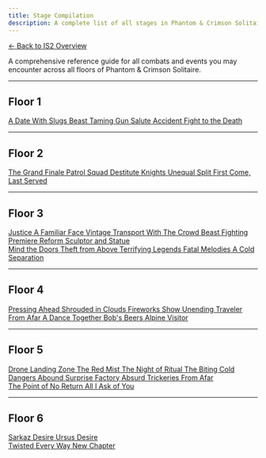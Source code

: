 ```yaml
---
title: Stage Compilation
description: A complete list of all stages in Phantom & Crimson Solitaire.
---
```


<div class="back-button-container">
  <a href="/is2-phantom/overview/" class="back-button">
    <span class="back-arrow">←</span>
    <span class="back-text">Back to IS2 Overview</span>
  </a>
</div>

A comprehensive reference guide for all combats and events you may encounter across all floors of Phantom & Crimson Solitaire.

---

## Floor 1

<div class="stage-grid">
  <a href="/is2-phantom/stages/a-date-with-slugs" class="stage-card combat">
    <span class="stage-name">A Date With Slugs</span>
  </a>
  <a href="/is2-phantom/stages/beast-taming" class="stage-card combat">
    <span class="stage-name">Beast Taming</span>
  </a>
  <a href="/is2-phantom/stages/gun-salute" class="stage-card combat">
    <span class="stage-name">Gun Salute</span>
  </a>
  <a href="/is2-phantom/stages/accident" class="stage-card combat">
    <span class="stage-name">Accident</span>
  </a>
  <a href="/is2-phantom/stages/fight-to-the-death" class="stage-card combat">
    <span class="stage-name">Fight to the Death</span>
  </a>
</div>

---

## Floor 2

<div class="stage-grid">
  <a href="/is2-phantom/stages/the-grand-finale" class="stage-card combat">
    <span class="stage-name">The Grand Finale</span>
  </a>
  <a href="/is2-phantom/stages/patrol-squad" class="stage-card combat">
    <span class="stage-name">Patrol Squad</span>
  </a>
  <a href="/is2-phantom/stages/destitute-knights" class="stage-card combat">
    <span class="stage-name">Destitute Knights</span>
  </a>
  <a href="/is2-phantom/stages/unequal-split" class="stage-card combat">
    <span class="stage-name">Unequal Split</span>
  </a>
  <a href="/is2-phantom/stages/first-come-last-served" class="stage-card combat">
    <span class="stage-name">First Come, Last Served</span>
  </a>
</div>

---

## Floor 3

<div class="stage-grid">
  <a href="/is2-phantom/stages/justice" class="stage-card combat">
    <span class="stage-name">Justice</span>
  </a>
  <a href="/is2-phantom/stages/a-familiar-face" class="stage-card combat">
    <span class="stage-name">A Familiar Face</span>
  </a>
  <a href="/is2-phantom/stages/vintage-transport" class="stage-card combat">
    <span class="stage-name">Vintage Transport</span>
  </a>
  <a href="/is2-phantom/stages/with-the-crowd" class="stage-card combat">
    <span class="stage-name">With The Crowd</span>
  </a>
  <a href="/is2-phantom/stages/beast-fighting" class="stage-card combat">
    <span class="stage-name">Beast Fighting</span>
  </a>
  <a href="/is2-phantom/stages/premiere" class="stage-card combat">
    <span class="stage-name">Premiere</span>
  </a>
  <a href="/is2-phantom/stages/reform" class="stage-card combat">
    <span class="stage-name">Reform</span>
  </a>
  <a href="/is2-phantom/stages/sculptor-and-statue" class="stage-card combat">
    <span class="stage-name">Sculptor and Statue</span>
  </a>
</div>

<div class="stage-grid boss-grid">
  <a href="/is2-phantom/stages/mind-the-doors" class="stage-card boss">
    <span class="stage-name">Mind the Doors</span>
  </a>
  <a href="/is2-phantom/stages/theft-from-above" class="stage-card boss">
    <span class="stage-name">Theft from Above</span>
  </a>
  <a href="/is2-phantom/stages/terrifying-legends" class="stage-card boss">
    <span class="stage-name">Terrifying Legends</span>
  </a>
  <a href="/is2-phantom/stages/fatal-melodies" class="stage-card boss">
    <span class="stage-name">Fatal Melodies</span>
  </a>
  <a href="/is2-phantom/stages/a-cold-separation" class="stage-card boss">
    <span class="stage-name">A Cold Separation</span>
  </a>
</div>

---

## Floor 4

<div class="stage-grid">
  <a href="/is2-phantom/stages/pressing-ahead" class="stage-card combat">
    <span class="stage-name">Pressing Ahead</span>
  </a>
  <a href="/is2-phantom/stages/shrouded-in-clouds" class="stage-card combat">
    <span class="stage-name">Shrouded in Clouds</span>
  </a>
  <a href="/is2-phantom/stages/fireworks-show" class="stage-card combat">
    <span class="stage-name">Fireworks Show</span>
  </a>
  <a href="/is2-phantom/stages/unending" class="stage-card combat">
    <span class="stage-name">Unending</span>
  </a>
  <a href="/is2-phantom/stages/traveler-from-afar" class="stage-card combat">
    <span class="stage-name">Traveler From Afar</span>
  </a>
  <a href="/is2-phantom/stages/a-dance-together" class="stage-card combat">
    <span class="stage-name">A Dance Together</span>
  </a>
  <a href="/is2-phantom/stages/bobs-beers" class="stage-card combat">
    <span class="stage-name">Bob's Beers</span>
  </a>
  <a href="/is2-phantom/stages/alpine-visitor" class="stage-card combat">
    <span class="stage-name">Alpine Visitor</span>
  </a>
</div>

---

## Floor 5

<div class="stage-grid">
  <a href="/is2-phantom/stages/drone-landing-zone" class="stage-card combat">
    <span class="stage-name">Drone Landing Zone</span>
  </a>
  <a href="/is2-phantom/stages/the-red-mist" class="stage-card combat">
    <span class="stage-name">The Red Mist</span>
  </a>
  <a href="/is2-phantom/stages/the-night-of-ritual" class="stage-card combat">
    <span class="stage-name">The Night of Ritual</span>
  </a>
  <a href="/is2-phantom/stages/the-biting-cold" class="stage-card combat">
    <span class="stage-name">The Biting Cold</span>
  </a>
  <a href="/is2-phantom/stages/dangers-abound" class="stage-card combat">
    <span class="stage-name">Dangers Abound</span>
  </a>
  <a href="/is2-phantom/stages/surprise-factory" class="stage-card combat">
    <span class="stage-name">Surprise Factory</span>
  </a>
  <a href="/is2-phantom/stages/absurd-trickeries" class="stage-card combat">
    <span class="stage-name">Absurd Trickeries</span>
  </a>
  <a href="/is2-phantom/stages/from-afar" class="stage-card combat">
    <span class="stage-name">From Afar</span>
  </a>
</div>

<div class="stage-grid f5-boss-grid">
  <a href="/is2-phantom/stages/the-point-of-no-return" class="stage-card f5-boss">
    <span class="stage-name">The Point of No Return</span>
  </a>
  <a href="/is2-phantom/stages/all-i-ask-of-you" class="stage-card f5-boss">
    <span class="stage-name">All I Ask of You</span>
  </a>
</div>

---

## Floor 6

<div class="stage-grid stage-2-stage-grid">
  <a href="/is2-phantom/stages/sarkaz-desire" class="stage-card combat">
    <span class="stage-name">Sarkaz Desire</span>
  </a>
  <a href="/is2-phantom/stages/ursus-desire" class="stage-card combat">
    <span class="stage-name">Ursus Desire</span>
  </a>
</div>

<div class="stage-grid f5-boss-grid">
  <a href="/is2-phantom/stages/twisted-every-way" class="stage-card f5-boss">
    <span class="stage-name">Twisted Every Way</span>
  </a>
  <a href="/is2-phantom/stages/new-chapter" class="stage-card f5-boss">
    <span class="stage-name">New Chapter</span>
  </a>
</div>
